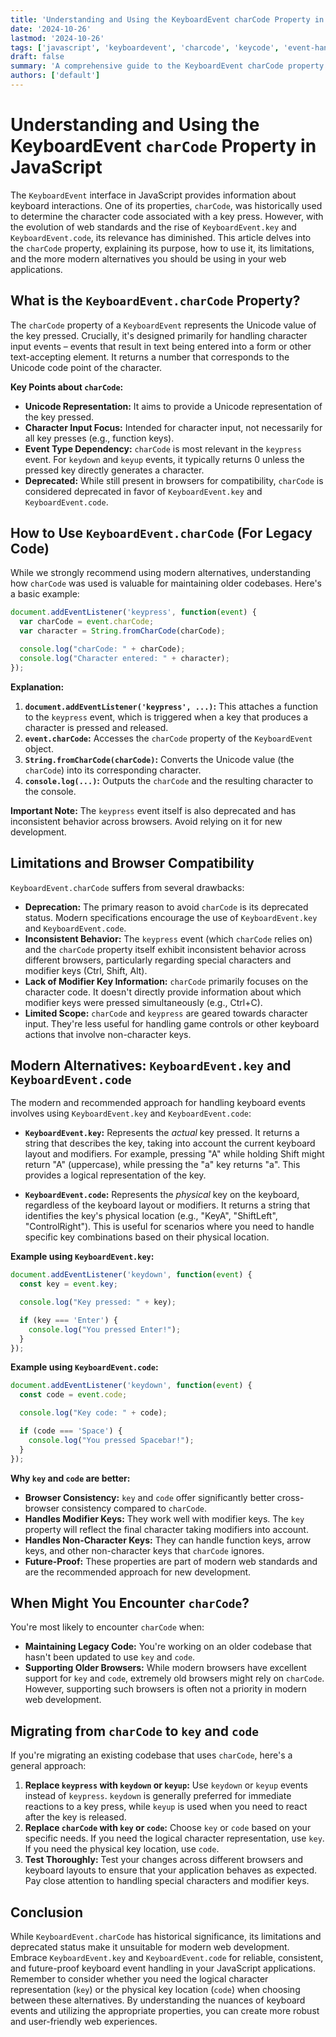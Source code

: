 ```yaml
---
title: 'Understanding and Using the KeyboardEvent charCode Property in JavaScript'
date: '2024-10-26'
lastmod: '2024-10-26'
tags: ['javascript', 'keyboardevent', 'charcode', 'keycode', 'event-handling', 'web-development', 'input-validation', 'user-experience']
draft: false
summary: 'A comprehensive guide to the KeyboardEvent charCode property in JavaScript, covering its purpose, usage, browser compatibility, and alternatives for modern web development. Learn how to accurately capture character input from users.'
authors: ['default']
---
```


# Understanding and Using the KeyboardEvent `charCode` Property in JavaScript

The `KeyboardEvent` interface in JavaScript provides information about keyboard interactions.  One of its properties, `charCode`, was historically used to determine the character code associated with a key press.  However, with the evolution of web standards and the rise of `KeyboardEvent.key` and `KeyboardEvent.code`, its relevance has diminished.  This article delves into the `charCode` property, explaining its purpose, how to use it, its limitations, and the more modern alternatives you should be using in your web applications.

## What is the `KeyboardEvent.charCode` Property?

The `charCode` property of a `KeyboardEvent` represents the Unicode value of the key pressed.  Crucially, it's designed primarily for handling character input events – events that result in text being entered into a form or other text-accepting element. It returns a number that corresponds to the Unicode code point of the character.

**Key Points about `charCode`:**

*   **Unicode Representation:**  It aims to provide a Unicode representation of the key pressed.
*   **Character Input Focus:** Intended for character input, not necessarily for all key presses (e.g., function keys).
*   **Event Type Dependency:**  `charCode` is most relevant in the `keypress` event. For `keydown` and `keyup` events, it typically returns 0 unless the pressed key directly generates a character.
*   **Deprecated:** While still present in browsers for compatibility,  `charCode` is considered deprecated in favor of `KeyboardEvent.key` and `KeyboardEvent.code`.

## How to Use `KeyboardEvent.charCode` (For Legacy Code)

While we strongly recommend using modern alternatives, understanding how `charCode` was used is valuable for maintaining older codebases.  Here's a basic example:

```javascript
document.addEventListener('keypress', function(event) {
  var charCode = event.charCode;
  var character = String.fromCharCode(charCode);

  console.log("charCode: " + charCode);
  console.log("Character entered: " + character);
});
```

**Explanation:**

1.  **`document.addEventListener('keypress', ...)`:**  This attaches a function to the `keypress` event, which is triggered when a key that produces a character is pressed and released.
2.  **`event.charCode`:**  Accesses the `charCode` property of the `KeyboardEvent` object.
3.  **`String.fromCharCode(charCode)`:**  Converts the Unicode value (the `charCode`) into its corresponding character.
4.  **`console.log(...)`:** Outputs the `charCode` and the resulting character to the console.

**Important Note:** The `keypress` event itself is also deprecated and has inconsistent behavior across browsers. Avoid relying on it for new development.

## Limitations and Browser Compatibility

`KeyboardEvent.charCode` suffers from several drawbacks:

*   **Deprecation:** The primary reason to avoid `charCode` is its deprecated status. Modern specifications encourage the use of `KeyboardEvent.key` and `KeyboardEvent.code`.
*   **Inconsistent Behavior:** The `keypress` event (which `charCode` relies on) and the `charCode` property itself exhibit inconsistent behavior across different browsers, particularly regarding special characters and modifier keys (Ctrl, Shift, Alt).
*   **Lack of Modifier Key Information:** `charCode` primarily focuses on the character code. It doesn't directly provide information about which modifier keys were pressed simultaneously (e.g., Ctrl+C).
*   **Limited Scope:**  `charCode` and `keypress` are geared towards character input. They're less useful for handling game controls or other keyboard actions that involve non-character keys.

## Modern Alternatives: `KeyboardEvent.key` and `KeyboardEvent.code`

The modern and recommended approach for handling keyboard events involves using `KeyboardEvent.key` and `KeyboardEvent.code`:

*   **`KeyboardEvent.key`:** Represents the *actual* key pressed.  It returns a string that describes the key, taking into account the current keyboard layout and modifiers.  For example, pressing "A" while holding Shift might return "A" (uppercase), while pressing the "a" key returns "a". This provides a logical representation of the key.

*   **`KeyboardEvent.code`:** Represents the *physical* key on the keyboard, regardless of the keyboard layout or modifiers. It returns a string that identifies the key's physical location (e.g., "KeyA", "ShiftLeft", "ControlRight"). This is useful for scenarios where you need to handle specific key combinations based on their physical location.

**Example using `KeyboardEvent.key`:**

```javascript
document.addEventListener('keydown', function(event) {
  const key = event.key;

  console.log("Key pressed: " + key);

  if (key === 'Enter') {
    console.log("You pressed Enter!");
  }
});
```

**Example using `KeyboardEvent.code`:**

```javascript
document.addEventListener('keydown', function(event) {
  const code = event.code;

  console.log("Key code: " + code);

  if (code === 'Space') {
    console.log("You pressed Spacebar!");
  }
});
```

**Why `key` and `code` are better:**

*   **Browser Consistency:** `key` and `code` offer significantly better cross-browser consistency compared to `charCode`.
*   **Handles Modifier Keys:** They work well with modifier keys. The `key` property will reflect the final character taking modifiers into account.
*   **Handles Non-Character Keys:**  They can handle function keys, arrow keys, and other non-character keys that `charCode` ignores.
*   **Future-Proof:** These properties are part of modern web standards and are the recommended approach for new development.

## When Might You Encounter `charCode`?

You're most likely to encounter `charCode` when:

*   **Maintaining Legacy Code:** You're working on an older codebase that hasn't been updated to use `key` and `code`.
*   **Supporting Older Browsers:**  While modern browsers have excellent support for `key` and `code`, extremely old browsers might rely on `charCode`.  However, supporting such browsers is often not a priority in modern web development.

## Migrating from `charCode` to `key` and `code`

If you're migrating an existing codebase that uses `charCode`, here's a general approach:

1.  **Replace `keypress` with `keydown` or `keyup`:**  Use `keydown` or `keyup` events instead of `keypress`.  `keydown` is generally preferred for immediate reactions to a key press, while `keyup` is used when you need to react after the key is released.
2.  **Replace `charCode` with `key` or `code`:** Choose `key` or `code` based on your specific needs.  If you need the logical character representation, use `key`. If you need the physical key location, use `code`.
3.  **Test Thoroughly:**  Test your changes across different browsers and keyboard layouts to ensure that your application behaves as expected.  Pay close attention to handling special characters and modifier keys.

## Conclusion

While `KeyboardEvent.charCode` has historical significance, its limitations and deprecated status make it unsuitable for modern web development. Embrace `KeyboardEvent.key` and `KeyboardEvent.code` for reliable, consistent, and future-proof keyboard event handling in your JavaScript applications. Remember to consider whether you need the logical character representation (`key`) or the physical key location (`code`) when choosing between these alternatives. By understanding the nuances of keyboard events and utilizing the appropriate properties, you can create more robust and user-friendly web experiences.
